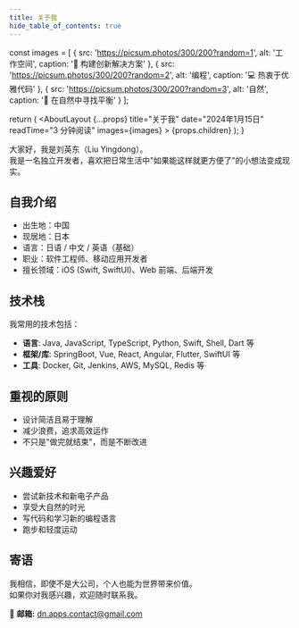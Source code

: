 ```yaml
---
title: 关于我
hide_table_of_contents: true
---
```



  const images = [
    { 
      src: 'https://picsum.photos/300/200?random=1', 
      alt: '工作空间', 
      caption: '🚀 构建创新解决方案' 
    },
    { 
      src: 'https://picsum.photos/300/200?random=2', 
      alt: '编程', 
      caption: '💻 热衷于优雅代码' 
    },
    { 
      src: 'https://picsum.photos/300/200?random=3', 
      alt: '自然', 
      caption: '🌿 在自然中寻找平衡' 
    }
  ];
  
  return (
    <AboutLayout 
      {...props} 
      title="关于我" 
      date="2024年1月15日" 
      readTime="3 分钟阅读"
      images={images}
    >
      {props.children}
    </AboutLayout>
  );
}

大家好，我是刘英东（Liu Yingdong）。  
我是一名独立开发者，喜欢把日常生活中"如果能这样就更方便了"的小想法变成现实。

## 自我介绍

- 出生地：中国
- 现居地：日本
- 语言：日语 / 中文 / 英语（基础）
- 职业：软件工程师、移动应用开发者
- 擅长领域：iOS (Swift, SwiftUI)、Web 前端、后端开发

## 技术栈

我常用的技术包括：

- **语言**: Java, JavaScript, TypeScript, Python, Swift, Shell, Dart 等
- **框架/库**: SpringBoot, Vue, React, Angular, Flutter, SwiftUI 等
- **工具**: Docker, Git, Jenkins, AWS, MySQL, Redis 等

## 重视的原则

- 设计简洁且易于理解
- 减少浪费，追求高效运作
- 不只是"做完就结束"，而是不断改进

## 兴趣爱好

- 尝试新技术和新电子产品
- 享受大自然的时光
- 写代码和学习新的编程语言
- 跑步和轻度运动

## 寄语

我相信，即使不是大公司，个人也能为世界带来价值。  
如果你对我感兴趣，欢迎随时联系我。

📩 **邮箱:** dn.apps.contact@gmail.com